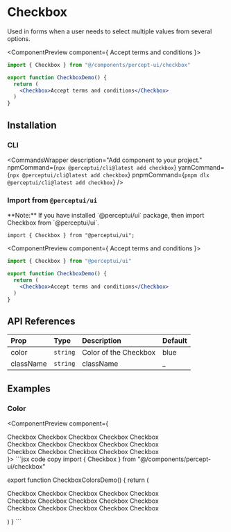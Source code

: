 
<h1 className="text-4xl font-bold mt-5">Checkbox</h1>
<p className="text-xl">
  Used in forms when a user needs to select multiple values from several
  options.
</p>
<IssueHeader source="components/checkbox/checkbox" />

<ComponentPreview component={
  <Checkbox>Accept terms and conditions</Checkbox>
    }>
```jsx code copy
import { Checkbox } from "@/components/percept-ui/checkbox"

export function CheckboxDemo() {
  return (
    <Checkbox>Accept terms and conditions</Checkbox>
  )
}
```
</ComponentPreview>

## Installation

### CLI

<CommandsWrapper
  description="Add component to your project."
  npmCommand={`npx @perceptui/cli@latest add checkbox`}
  yarnCommand={`npx @perceptui/cli@latest add checkbox`}
  pnpmCommand={`pnpm dlx @perceptui/cli@latest add checkbox`}
/>


### Import from `@perceptui/ui`

<Callout>
  **Note:** If you have installed `@perceptui/ui` package, then import Checkbox from
  `@perceptui/ui`.
</Callout>

```tsx code copy
import { Checkbox } from "@perceptui/ui";
```

<ComponentPreview component={
  <Checkbox>Accept terms and conditions</Checkbox>
    }>
```jsx code copy
import { Checkbox } from "@perceptui/ui"

export function CheckboxDemo() {
  return (
    <Checkbox>Accept terms and conditions</Checkbox>
  )
}
```
</ComponentPreview>


## API References

| Prop      | Type                           | Description           | Default |
| :-------- | :----------------------------- | :-------------------- | :------ |
| color     | `string`                       | Color of the Checkbox | blue    |
| className | `string`                       | className             | \_      |

## Examples

### Color

<ComponentPreview component={
 <div className="flex flex-wrap items-center justify-around px-3 w-full p-4 bg-blue-500/15 mb-2 rounded-lg">
    <div className="flex flex-col gap-2">
      <Checkbox checked color="red">Checkbox</Checkbox>
      <Checkbox checked color="yellow">Checkbox</Checkbox>
      <Checkbox checked color="green">Checkbox</Checkbox>
      <Checkbox checked color="cyan">Checkbox</Checkbox>
      <Checkbox checked color="dark">Checkbox</Checkbox>
    </div>
    <div className="flex flex-col gap-2">
      <Checkbox checked color="light">Checkbox</Checkbox>
      <Checkbox checked color="black">Checkbox</Checkbox>
      <Checkbox checked color="blue">Checkbox</Checkbox>
      <Checkbox checked color="emerald">Checkbox</Checkbox>
      <Checkbox checked color="lime">Checkbox</Checkbox>
    </div>
    <div className="flex flex-col gap-2">
      <Checkbox checked color="teal">Checkbox</Checkbox>
      <Checkbox checked color="pink">Checkbox</Checkbox>
      <Checkbox checked color="sky">Checkbox</Checkbox>
      <Checkbox checked color="purple">Checkbox</Checkbox>
      <Checkbox checked color="indigo">Checkbox</Checkbox>
    </div>
  </div>
    }>
```jsx code copy
import { Checkbox } from "@/components/percept-ui/checkbox"

export function CheckboxColorsDemo() {
  return (
     <div className="flex flex-wrap items-center justify-around px-3 w-full p-4 bg-blue-500/15 mb-2 rounded-lg">
    <div className="flex flex-col gap-2">
      <Checkbox checked color="red">Checkbox</Checkbox>
      <Checkbox checked color="yellow">Checkbox</Checkbox>
      <Checkbox checked color="green">Checkbox</Checkbox>
      <Checkbox checked color="cyan">Checkbox</Checkbox>
      <Checkbox checked color="dark">Checkbox</Checkbox>
    </div>
    <div className="flex flex-col gap-2">
      <Checkbox checked color="light">Checkbox</Checkbox>
      <Checkbox checked color="black">Checkbox</Checkbox>
      <Checkbox checked color="blue">Checkbox</Checkbox>
      <Checkbox checked color="emerald">Checkbox</Checkbox>
      <Checkbox checked color="lime">Checkbox</Checkbox>
    </div>
    <div className="flex flex-col gap-2">
      <Checkbox checked color="teal">Checkbox</Checkbox>
      <Checkbox checked color="pink">Checkbox</Checkbox>
      <Checkbox checked color="sky">Checkbox</Checkbox>
      <Checkbox checked color="purple">Checkbox</Checkbox>
      <Checkbox checked color="indigo">Checkbox</Checkbox>
    </div>
  </div>
  )
}
```
</ComponentPreview>